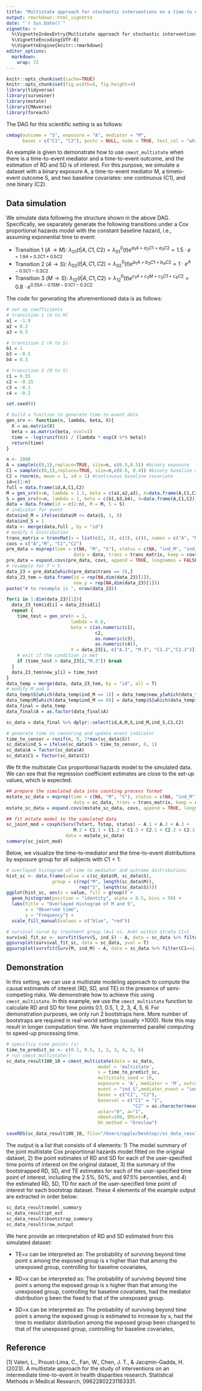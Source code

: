 ```yaml
---
title: "Multistate approach for stochastic interventions on a time-to event mediator in the presence of competing risks"
output: rmarkdown::html_vignette
date: "`r Sys.Date()`"
vignette: >
  %\VignetteIndexEntry{Multistate approach for stochastic interventions on a time-to event mediator in the presence of competing risks}
  %\VignetteEncoding{UTF-8}
  %\VignetteEngine{knitr::rmarkdown}
editor_options: 
  markdown: 
    wrap: 72
---
```


```r
knitr::opts_chunk$set(cache=TRUE)
knitr::opts_chunk$set(fig.width=6, fig.height=4)
library(tidyverse)
library(survminer)
library(mstate)
library(CMAverse)
library(foreach)
```

The DAG for this scientific setting is as follows:

```r
cmdag(outcome = "S", exposure = "A", mediator = "M",
      basec = c("C1", "C2"), postc = NULL, node = TRUE, text_col = "white")
```

An example is given to demonstrate how to use `cmest_multistate` when there is a
time-to-event mediator and a time-to-event outcome, and the estimation
of RD and SD is of interest. For this purpose, we simulate a dataset
with a binary exposure A, a time-to-event mediator M, a timeto-event
outcome S, and two baseline covariates: one continuous (C1), and one
binary (C2).

## Data simulation

We simulate data following the structure shown in the above DAG.
Specifically, we separately generate the following transitions under a
Cox proportional hazards model with the constant baseline hazard, i.e.,
assuming exponential time to event:

-   Transition 1 ($A \rightarrow M$):
    $\lambda_{01}(t|A,C1,C2) = \lambda_{01}^0(t)e^{a_1A+a_2C1+a_3C2} = 1.5 \cdot e^{=1.9A+0.2C1+0.5C2}$
-   Transition 2 ($A \rightarrow S$):
    $\lambda_{02}(t|A,C1,C2) = \lambda_{02}^0(t)e^{b_1A+b_3C1+b_4C2} = 1 \cdot e^{A-0.5C1-0.3C2}$
-   Transition 3 ($M \rightarrow S$):
    $\lambda_{12}(t|A,C1,C2) = \lambda_{12}^0(t)e^{c_1A+c_2M+c_3C1+c_4C2} = 0.8 \cdot e^{0.55A-0.15M -0.1C1-0.2C2}$

The code for generating the aforementioned data is as follows:

```r
# set up coefficients 
# transition 1 (A to M)
a1 = -1.9 
a2 = 0.2 
a3 = 0.5 

# transition 2 (A to S)
b1 = 1 
b3 = -0.5
b4 = 0.3

# transition 3 (M to S)
c1 = 0.55
c2 = -0.15 
c3 = -0.1 
c4 = -0.2 

set.seed(8) 

# build a function to generate time-to-event data
gen_srv <- function(n, lambda, beta, X){
  X = as.matrix(X)
  beta = as.matrix(beta, ncol=1)
  time = -log(runif(n)) / (lambda * exp(X %*% beta)) 
  return(time)
}

n <- 2000 
A = sample(c(0,1),replace=TRUE, size=n, c(0.5,0.5)) #binary exposure
C1 = sample(c(0,1),replace=TRUE, size=n,c(0.6, 0.4)) #binary baseline covariate
C2 = rnorm(n, mean = 1, sd = 1) #continuous baseline covariate
id=c(1:n)
full = data.frame(id,A,C1,C2)
M = gen_srv(n=n, lambda = 1.5, beta = c(a1,a2,a3), X=data.frame(A,C1,C2)) #time to event mediator
S = gen_srv(n=n, lambda = 1, beta = c(b1,b3,b4), X=data.frame(A,C1,C2)) #time to event outcome
data = data.frame(id = c(1:n), M = M, S = S)
# indicator for event
data$ind_M = ifelse(data$M <= data$S, 1, 0)
data$ind_S = 1
data <- merge(data,full , by = "id")
# modify S distribution
trans_matrix = transMat(x = list(c(2, 3), c(3), c()), names = c("A", "M", "S"))
covs = c("A","M", "C1","C2")
pre_data = msprep(time = c(NA, "M", "S"), status = c(NA, "ind_M", "ind_S"),
                         data = data, trans = trans_matrix, keep = covs)
pre_data = expand.covs(pre_data, covs, append = TRUE, longnames = FALSE)
# resample for T < S
data_23 = pre_data[which(pre_data$trans == 3),]
data_23_tem = data.frame(id = rep(NA,dim(data_23)[1]),
                         new_y = rep(NA,dim(data_23)[1]))
paste("# to resample is ", nrow(data_23))

for(i in 1:dim(data_23)[1]){
  data_23_tem$id[i] = data_23$id[i]
  repeat {
    time_test = gen_srv(n = 1, 
                        lambda = 0.8,
                        beta = c(as.numeric(c1),
                                 c2,
                                 as.numeric(c3),
                                 as.numeric(c4)), 
                        X = data_23[i, c("A.3", "M.3", "C1.3","C2.3")])
    # exit if the condition is met
    if (time_test > data_23[i,"M.3"]) break
  }
  data_23_tem$new_y[i] = time_test
}
data_temp = merge(data, data_23_tem, by = "id", all = T)
# modify M and S
data_temp$S[which(data_temp$ind_M == 1)] = data_temp$new_y[which(data_temp$ind_M == 1)]
data_temp$M[which(data_temp$ind_M == 0)] = data_temp$S[which(data_temp$ind_M == 0)]
data_final = data_temp
data_final$A = as.factor(data_final$A) 

sc_data = data_final %>% dplyr::select(id,A,M,S,ind_M,ind_S,C1,C2)

# generate time to censoring and update event indicator
time_to_censor = runif(n, 0, 2*max(sc_data$S))
sc_data$ind_S = ifelse(sc_data$S > time_to_censor, 0, 1)
sc_data$A = factor(sc_data$A)
sc_data$C1 = factor(sc_data$C1)

```

We fit the multistate Cox proportional hazards model to the simulated
data. We can see that the regression coefficient estimates are close to
the set-up values, which is expected:

```r
## prepare the simulated data into counting process format
mstate_sc_data = msprep(time = c(NA, "M", "S"), status = c(NA, "ind_M", "ind_S"),
                         data = sc_data, trans = trans_matrix, keep = covs)
mstate_sc_data = expand.covs(mstate_sc_data, covs, append = TRUE, longnames = FALSE)

## fit mstate model to the simulated data
sc_joint_mod = coxph(Surv(Tstart, Tstop, status) ~ A.1 + A.2 + A.3 +
                         M.3 + C1.1 + C1.2 + C1.3 + C2.1 + C2.2 + C2.3 + strata(trans),
                      data = mstate_sc_data)
summary(sc_joint_mod)
```

Below, we visualize the time-to-mediator and the time-to-event
distributions by exposure group for all subjects with $C1=1$:

```r
# overlayed histogram of time to mediator and outcome distributions
hist_sc <- data.frame(value = c(sc_data$M, sc_data$S),
                 group = c(rep("M", length(sc_data$M)),
                           rep("S", length(sc_data$S))))
ggplot(hist_sc, aes(x = value, fill = group)) +
  geom_histogram(position = "identity", alpha = 0.5, bins = 50) +
  labs(title = "Overlayed Histogram of M and S",
       x = "Observed time",
       y = "Frequency") +
  scale_fill_manual(values = c("blue", "red"))

# survival curve by treatment group (A=1 vs. A=0) within strata C1=1
survival_fit_sc <- survfit(Surv(S, ind_S) ~ A, data = sc_data %>% filter(C1==1))
ggsurvplot(survival_fit_sc, data = sc_data, pval = T)
ggsurvplot(survfit(Surv(M, ind_M) ~ A, data = sc_data %>% filter(C1==1)), data = sc_data, pval = T)
```

## Demonstration

In this setting, we can use a multistate modeling approach to compute
the causal estimands of interest (RD, SD, and TE) in the presence of
semi-competing risks. We demonstrate how to achieve this using `cmest_multistate`.
In this example, we use the `cmest_multistate` function to calculate RD and SD for
time points 0.1, 0.5, 1, 2, 3, 4, 5, 6. For demonstration purposes, we
only run 2 bootstraps here. More number of bootstraps are required in
real-world settings (usually \>1000). Note this may result in longer
computation time. We have implemented parallel computing to speed-up
processing time.

```r
# specificy time points (s)
time_to_predict_sc <- c(0.1, 0.5, 1, 2, 3, 4, 5, 6)
# run cmest_multistate()
sc_data_result100_10 = cmest_multistate(data = sc_data, 
                                  model = 'multistate', 
                                  s = time_to_predict_sc,
                                  multistate_seed = 10,
                                  exposure = 'A', mediator = 'M', outcome = 'S',
                                  event = "ind_S",mediator_event = "ind_M",
                                  basec = c("C1", "C2"),
                                  basecval = c("C1" = "1", 
                                               "C2" = as.character(mean(sc_data$C2))),
                                  astar="0", a="1", 
                                  nboot=100, EMint=F, 
                                  bh_method = "breslow")   

saveRDS(sc_data_result100_10, file="/Users/apple/Desktop//sc_data_result100_10.Rds")

```

The output is a list that consists of 4 elements: 1) The model summary
of the joint multistate Cox proportional hazards model fitted on the
original dataset, 2) the point estimates of RD and SD for each of the
user-specified time points of interest on the original dataset, 3) the
summary of the bootstrapped RD, SD, and TE estimates for each of the
user-specified time point of interest, including the 2.5%, 50%, and
97.5% percentiles, and 4) the estimated RD, SD, TD for each of the
user-specified time point of interest for each bootstrap dataset. These
4 elements of the example output are extracted in order below:

```r
sc_data_result$model_summary
sc_data_result$pt_est
sc_data_result$bootstrap_summary
sc_data_result$raw_output
```

We here provide an interpretation of RD and SD estimated from this simulated dataset:

-   TE=x can be interpreted as: The probability of surviving beyond time
    point s among the exposed group is x higher than that among the
    unexposed group, controlling for baseline covariates,

-   RD=x can be interpreted as: The probability of surviving beyond time
    point s among the exposed group is x higher than that among the
    unexposed group, controlling for baseline covariates, had the
    mediator distribution g been the fixed to that of the unexposed
    group.

-   SD=x can be interpreted as: The probability of surviving beyond time
    point s among the exposed group is estimated to increase by x, had
    the time to mediator distribution among the exposed group been
    changed to that of the unexposed group, controlling for baseline
    covariates,

## Reference

[1] Valeri, L., Proust-Lima, C., Fan, W., Chen, J. T., & Jacqmin-Gadda,
H. (2023). A multistate approach for the study of interventions on an
intermediate time-to-event in health disparities research. Statistical
Methods in Medical Research, 09622802231163331.
